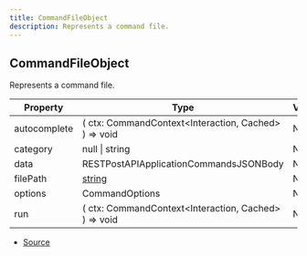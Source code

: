 ```yaml
---
title: CommandFileObject
description: Represents a command file.
---
```


## CommandFileObject

Represents a command file.

| Property     | Type                                                                                              | Value |
| ------------ | ------------------------------------------------------------------------------------------------- | ----- |
| autocomplete | ( ctx: CommandContext\<Interaction, Cached> ) => void                                             | N/A   |
| category     | null \| string                                                                                    | N/A   |
| data         | RESTPostAPIApplicationCommandsJSONBody                                                            | N/A   |
| filePath     | [string](https://developer.mozilla.org/en-US/docs/Web/JavaScript/Reference/Global_Objects/String) | N/A   |
| options      | CommandOptions                                                                                    | N/A   |
| run          | ( ctx: CommandContext\<Interaction, Cached> ) => void                                             | N/A   |

- [Source](https://github.com/underctrl-io/commandkit/blob/fe9b9d88f8541b4758cc813e8505d26748e6e5bd/packages/commandkit/src/types.ts#L101)
